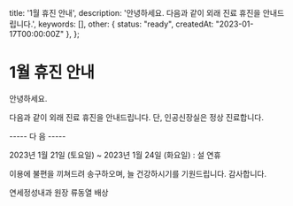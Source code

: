   title: '1월 휴진 안내',
  description: '안녕하세요. 다음과 같이 외래 진료 휴진을 안내드립니다.',
  keywords: [],
  other: { status: "ready", createdAt: "2023-01-17T00:00:00Z" },
};

# 1월 휴진 안내

안녕하세요.

다음과 같이 외래 진료 휴진을 안내드립니다.  단, 인공신장실은 정상 진료합니다.

   ----- 다   음 -----

2023년  1월 21일  (토요일)  ~  2023년  1월 24일  (화요일)  : 설 연휴


이용에 불편을 끼쳐드려 송구하오며,  늘 건강하시기를 기원드립니다. 
감사합니다.

연세정성내과 원장 류동열 배상
